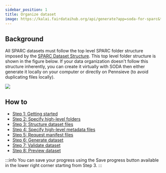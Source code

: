 ```yaml
---
sidebar_position: 1
title: Organize dataset
image: https://kalai.fairdataihub.org/api/generate?app=soda-for-sparc&title=Organize%20dataset&description=Prepare%20Dataset&org=fairdataihub
---
```


## Background

All SPARC datasets must follow the top level SPARC folder structure imposed by the
[SPARC Dataset Structure](https://docs.google.com/presentation/d/1EQPn1FmANpPsFt3CguU-JOQVMMlJsNXluQAK_gb2qVg/edit#slide=id.p1). This top level folder structure is
shown in the figure below. If your data organization doesn't follow this structure inherently, you can create it virtually with SODA then either generate it locally
on your computer or directly on Pennsieve (to avoid duplicating files locally).

![](https://github.com/fairdataihub/SODA-for-SPARC/blob/main/docs/documentation/Prepare-dataset/Specify-files/SPARC-dataset-structure.PNG?raw=true)

## How to

- [Step 1: Getting started](./step-1)
- [Step 2: Specify high-level folders](./step-2)
- [Step 3: Structure dataset files](./step-3)
- [Step 4: Specify high-level metadata files](./step-4)
- [Step 5: Request manifest files](./step-5)
- [Step 6: Generate dataset](./step-6)
- [Step 7: Validate dataset](./step-7)
- [Step 8: Preview dataset](./step-8)

:::info
You can save your progress using the Save progress button available in the lower right corner starting from Step 3.
:::


<PageFeedback />
